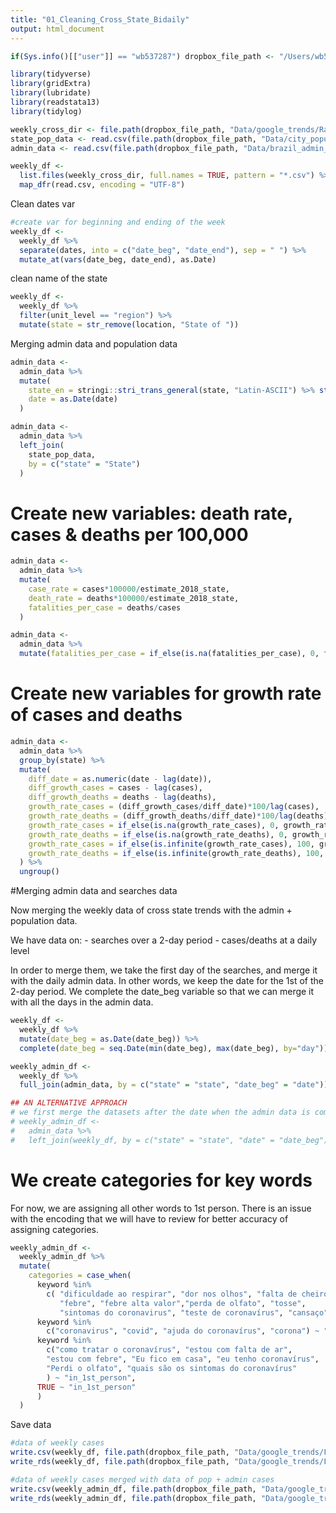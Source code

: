 ```yaml
---
title: "01_Cleaning_Cross_State_Bidaily"
output: html_document
---
```



```r
if(Sys.info()[["user"]] == "wb537287") dropbox_file_path <- "/Users/wb537287/Dropbox/COVID Social Media Analysis/"

library(tidyverse)
library(gridExtra)
library(lubridate)
library(readstata13)
library(tidylog)

weekly_cross_dir <- file.path(dropbox_file_path, "Data/google_trends/RawData/cross_state_bidaily/")
state_pop_data <- read.csv(file.path(dropbox_file_path, "Data/city_population/FinalData/brazil_state_pop.csv"))
admin_data <- read.csv(file.path(dropbox_file_path, "Data/brazil_admin_data/brazil_covid19_200419.csv"), encoding = "UTF-8")

weekly_df <- 
  list.files(weekly_cross_dir, full.names = TRUE, pattern = "*.csv") %>% 
  map_dfr(read.csv, encoding = "UTF-8")
```

Clean dates var
```r
#create var for beginning and ending of the week
weekly_df <- 
  weekly_df %>% 
  separate(dates, into = c("date_beg", "date_end"), sep = " ") %>% 
  mutate_at(vars(date_beg, date_end), as.Date)
```

clean name of the state
```r
weekly_df <- 
  weekly_df %>% 
  filter(unit_level == "region") %>% 
  mutate(state = str_remove(location, "State of "))
```

Merging admin data and population data

```r
admin_data <- 
  admin_data %>% 
  mutate(
    state_en = stringi::stri_trans_general(state, "Latin-ASCII") %>% str_to_upper(), 
    date = as.Date(date)
  ) 

admin_data <- 
  admin_data %>% 
  left_join(
    state_pop_data, 
    by = c("state" = "State")
  )
```

# Create new variables: death rate, cases & deaths per 100,000

```r
admin_data <- 
  admin_data %>% 
  mutate(
    case_rate = cases*100000/estimate_2018_state, 
    death_rate = deaths*100000/estimate_2018_state, 
    fatalities_per_case = deaths/cases
  )

admin_data <- 
  admin_data %>% 
  mutate(fatalities_per_case = if_else(is.na(fatalities_per_case), 0, fatalities_per_case))
```

# Create new variables for growth rate of cases and deaths 

```r
admin_data <- 
  admin_data %>%
  group_by(state) %>% 
  mutate(
    diff_date = as.numeric(date - lag(date)), 
    diff_growth_cases = cases - lag(cases), 
    diff_growth_deaths = deaths - lag(deaths), 
    growth_rate_cases = (diff_growth_cases/diff_date)*100/lag(cases),
    growth_rate_deaths = (diff_growth_deaths/diff_date)*100/lag(deaths),
    growth_rate_cases = if_else(is.na(growth_rate_cases), 0, growth_rate_cases), 
    growth_rate_deaths = if_else(is.na(growth_rate_deaths), 0, growth_rate_deaths), 
    growth_rate_cases = if_else(is.infinite(growth_rate_cases), 100, growth_rate_cases), 
    growth_rate_deaths = if_else(is.infinite(growth_rate_deaths), 100, growth_rate_deaths), 
  ) %>% 
  ungroup()
```

#Merging admin data and searches data

Now merging the weekly data of cross state trends with the admin + population data.

We have data on: 
- searches over a 2-day period 
- cases/deaths at a daily level

In order to merge them, we take the first day of the searches, and merge it with the daily admin data. In other words, we keep the date for the 1st of the 2-day period. We complete the date_beg variable so that we can merge it with all the days in the admin data.

```r
weekly_df <-
  weekly_df %>%
  mutate(date_beg = as.Date(date_beg)) %>%
  complete(date_beg = seq.Date(min(date_beg), max(date_beg), by="day"))

weekly_admin_df <-
  weekly_df %>%
  full_join(admin_data, by = c("state" = "state", "date_beg" = "date"))

## AN ALTERNATIVE APPROACH 
# we first merge the datasets after the date when the admin data is complete
# weekly_admin_df <- 
#   admin_data %>% 
#   left_join(weekly_df, by = c("state" = "state", "date" = "date_beg")) 
```


# We create categories for key words

For now, we are assigning all other words to 1st person. There is an issue with the encoding that we will have to review for better accuracy of assigning categories. 
```r
weekly_admin_df <- 
  weekly_admin_df %>% 
  mutate(
    categories = case_when(
      keyword %in% 
        c( "dificuldade ao respirar", "dor nos olhos", "falta de cheiro", 
           "febre", "febre alta valor","perda de olfato", "tosse",
           "sintomas do coronavirus", "teste de coronavírus", "cansaço") ~ "symptoms",
      keyword %in% 
        c("coronavirus", "covid", "ajuda do coronavírus", "corona") ~ "virus", 
      keyword %in% 
        c("como tratar o coronavírus", "estou com falta de ar",
        "estou com febre", "Eu fico em casa", "eu tenho coronavírus",
        "Perdi o olfato", "quais são os sintomas do coronavírus"
        ) ~ "in_1st_person", 
      TRUE ~ "in_1st_person"
      )
  )
```

Save data
```r
#data of weekly cases
write.csv(weekly_df, file.path(dropbox_file_path, "Data/google_trends/FinalData/brazil_crossstates_bidaily.csv"))
write_rds(weekly_df, file.path(dropbox_file_path, "Data/google_trends/FinalData/brazil_crossstates_bidaily.rds"))

#data of weekly cases merged with data of pop + admin cases
write.csv(weekly_admin_df, file.path(dropbox_file_path, "Data/google_trends/FinalData/brazil_crossstates_bidaily_admin.csv"))
write_rds(weekly_admin_df, file.path(dropbox_file_path, "Data/google_trends/FinalData/brazil_crossstates_bidaily_admin.rds"))
```

